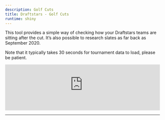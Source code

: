 ```yaml
---
description: Golf Cuts
title: Draftstars - Golf Cuts
runtime: shiny
---
```


<script type="text/javascript" src="https://cdnjs.cloudflare.com/ajax/libs/iframe-resizer/3.5.16/iframeResizer.min.js"></script>
<style>
  iframe {
    min-width: 100%;
  }
</style>

This tool provides a simple way of checking how your Draftstars teams are sitting after the cut. It's also possible to research slates as far back as September 2020.

Note that it typically takes 30 seconds for tournament data to load, please be patient.

<iframe src="https://www.dfsaustralia-apps.com/shiny/golf-cuts/" width="100%" scrolling="no" frameborder="no"></iframe>

<script>
  iFrameResize({
    heightCalculationMethod: 'taggedElement'
  });
</script>
---


